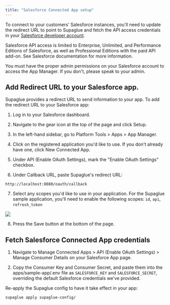 ```yaml
---
title: "Salesforce Connected App setup"
---
```


To connect to your customers' Salesforce instances, you'll need to update the redirect URL to point to Supaglue and fetch the API access credentials in your [Salesforce developer account](https://developer.salesforce.com/).

<Warning>
Salesforce API access is limited to Enterprise, Unlimited, and Performance Editions of Salesforce, as well as Professional Editions with the paid API add-on. See Salesforce documentation for more information.

You must have the proper admin permissions on your Salesforce account to access the App Manager. If you don't, please speak to your admin.
</Warning>

## Add Redirect URL to your Salesforce app.

Supaglue provides a redirect URL to send information to your app. To add the redirect URL to your Salesforce app:

1. Log in to your Salesforce dashboard.

2. Navigate to the gear icon at the top of the page and click Setup.

3. In the left-hand sidebar, go to Platform Tools > Apps > App Manager.

4. Click on the registered application you'd like to use. If you don't already have one, click New Connected App.

5. Under API (Enable OAuth Settings), mark the "Enable OAuth Settings" checkbox.

6. Under Callback URL, paste Supaglue's redirect URL:

```
http://localhost:8080/oauth/callback
```

7. Select any scopes you'd like to use in your application. For the Supaglue sample application, you'll need to enable the following scopes: `id`, `api`, `refresh_token`

![](/image/salesforce-1.png)

8. Press the Save button at the bottom of the page.

## Fetch Salesforce Connected App credentials

1. Navigate to Manage Connected Apps > API (Enable OAuth Settings) > Manage Consumer Details on your Salesforce App page.

2. Copy the Consumer Key and Consumer Secret, and paste them into the apps/sample-app/.env file as `SALESFORCE_KEY` and `SALESFORCE_SECRET`, overriding the default Salesforce credentials we've provided.

Re-apply the Supaglue config to have it take effect in your app:

```
supaglue apply supaglue-config/
```
